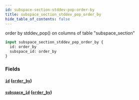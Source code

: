 ```yaml
---
id: subspace-section-stddev-pop-order-by
title: subspace_section_stddev_pop_order_by
hide_table_of_contents: false
---
```



order by stddev_pop() on columns of table "subspace_section"

```graphql
input subspace_section_stddev_pop_order_by {
  id: order_by
  subspace_id: order_by
}
```


### Fields

#### [`id`](#) ([`order_by`](../enums/order-by))




#### [`subspace_id`](#) ([`order_by`](../enums/order-by))






